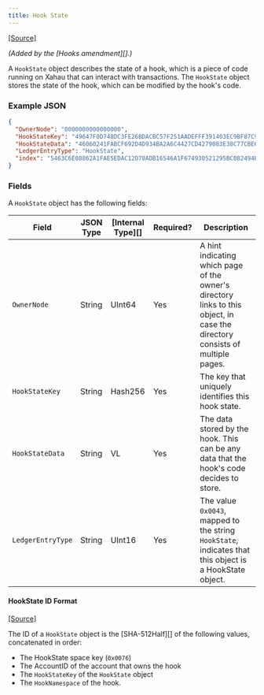 ```yaml
---
title: Hook State
---
```

[\[Source\]](https://github.com/ripple/rippled/blob/master/src/ripple/protocol/impl/LedgerFormats.cpp#L157-L170)

_(Added by the \[Hooks amendment]\[].)_

A `HookState` object describes the state of a hook, which is a piece of code running on Xahau that can interact with transactions. The `HookState` object stores the state of the hook, which can be modified by the hook's code.

### Example JSON

```json
{
  "OwnerNode": "0000000000000000",
  "HookStateKey": "49647F0D748DC3FE26BDACBC57F251AADEFFF391403EC9BF87C97F67E9977FB0",
  "HookStateData": "46060241FABCF692D4D934BA2A6C4427CD4279083E38C77CBE642243E43BE291",
  "LedgerEntryType": "HookState",
  "index": "5463C6E08862A1FAE5EDAC12D70ADB16546A1F674930521295BC082494B62924"
}
```

### Fields

A `HookState` object has the following fields:

| Field             | JSON Type | \[Internal Type]\[] | Required? | Description                                                                                                                   |
| ----------------- | --------- | ------------------- | --------- | ----------------------------------------------------------------------------------------------------------------------------- |
| `OwnerNode`       | String    | UInt64              | Yes       | A hint indicating which page of the owner's directory links to this object, in case the directory consists of multiple pages. |
| `HookStateKey`    | String    | Hash256             | Yes       | The key that uniquely identifies this hook state.                                                                             |
| `HookStateData`   | String    | VL                  | Yes       | The data stored by the hook. This can be any data that the hook's code decides to store.                                      |
| `LedgerEntryType` | String    | UInt16              | Yes       | The value `0x0043`, mapped to the string `HookState`, indicates that this object is a HookState object.                       |

#### HookState ID Format

[\[Source\]](https://github.com/ripple/rippled/blob/master/src/ripple/protocol/impl/Indexes.cpp#L193-L200)

The ID of a `HookState` object is the \[SHA-512Half]\[] of the following values, concatenated in order:

* The HookState space key (`0x0076`)
* The AccountID of the account that owns the hook
* The `HookStateKey` of the `HookState` object
* The `HookNamespace` of the hook.
